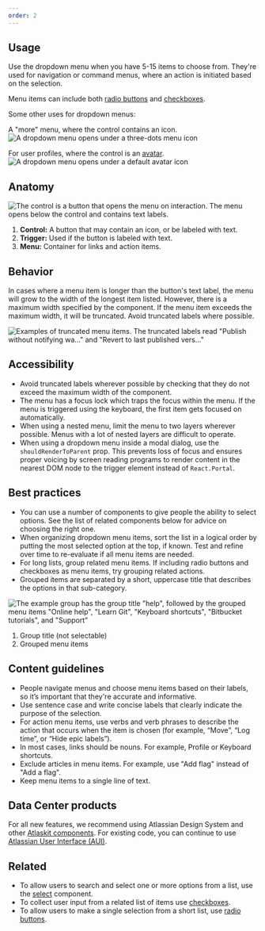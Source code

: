 ```yaml
---
order: 2
---
```


## Usage

Use the dropdown menu when you have 5-15 items to choose from. They're used for navigation or
command menus, where an action is initiated based on the selection.

Menu items can include both [radio buttons](/components/radio) and
[checkboxes](/components/checkbox).

Some other uses for dropdown menus:

A "more" menu, where the control contains an icon.
![A dropdown menu opens under a three-dots menu icon](images/dropdown-menu-icon.png)

For user profiles, where the control is an [avatar](/components/avatar).
![A dropdown menu opens under a default avatar icon](images/dropdown-menu-avatar.png)

## Anatomy

![The control is a button that opens the menu on interaction. The menu opens below the control and contains text labels.](images/dropdown-menu.png)

1. **Control:** A button that may contain an icon, or be labeled with text.
1. **Trigger:** Used if the button is labeled with text.
1. **Menu:** Container for links and action items.

## Behavior

In cases where a menu item is longer than the button's text label, the menu will grow to the width
of the longest item listed. However, there is a maximum width specified by the component. If the
menu item exceeds the maximum width, it will be truncated. Avoid truncated labels where possible.

![Examples of truncated menu items. The truncated labels read "Publish without notifying wa..." and "Revert to last published vers..."](images/dropdown-menu-behavior.png)

## Accessibility

- Avoid truncated labels wherever possible by checking that they do not exceed the maximum width of
  the component.
- The menu has a focus lock which traps the focus within the menu. If the menu is triggered using
  the keyboard, the first item gets focused on automatically.
- When using a nested menu, limit the menu to two layers wherever possible. Menus with a lot of
  nested layers are difficult to operate.
- When using a dropdown menu inside a modal dialog, use the `shouldRenderToParent` prop. This
  prevents loss of focus and ensures proper voicing by screen reading programs to render content in
  the nearest DOM node to the trigger element instead of `React.Portal`.

## Best practices

- You can use a number of components to give people the ability to select options. See the list of
  related components below for advice on choosing the right one.
- When organizing dropdown menu items, sort the list in a logical order by putting the most selected
  option at the top, if known. Test and refine over time to re-evaluate if all menu items are
  needed.
- For long lists, group related menu items. If including radio buttons and checkboxes as menu items,
  try grouping related actions.
- Grouped items are separated by a short, uppercase title that describes the options in that
  sub-category.

![The example group has the group title "help", followed by the grouped menu items "Online help", "Learn Git", "Keyboard shortcuts", "Bitbucket tutorials", and "Support"](images/dropdown-menu-grouping.png)

1. Group title (not selectable)
2. Grouped menu items

## Content guidelines

- People navigate menus and choose menu items based on their labels, so it’s important that they're
  accurate and informative.
- Use sentence case and write concise labels that clearly indicate the purpose of the selection.
- For action menu items, use verbs and verb phrases to describe the action that occurs when the item
  is chosen (for example, “Move”, “Log time”, or “Hide epic labels”).
- In most cases, links should be nouns. For example, Profile or Keyboard shortcuts.
- Exclude articles in menu items. For example, use "Add flag" instead of "Add a flag".
- Keep menu items to a single line of text.

## Data Center products

For all new features, we recommend using Atlassian Design System and other
[Atlaskit components](https://atlaskit.atlassian.com/). For existing code, you can continue to use
[Atlassian User Interface (AUI)](https://aui.atlassian.com/).

## Related

- To allow users to search and select one or more options from a list, use the
  [select](/components/select) component.
- To collect user input from a related list of items use [checkboxes](/components/checkbox).
- To allow users to make a single selection from a short list, use
  [radio buttons](/components/radio).

